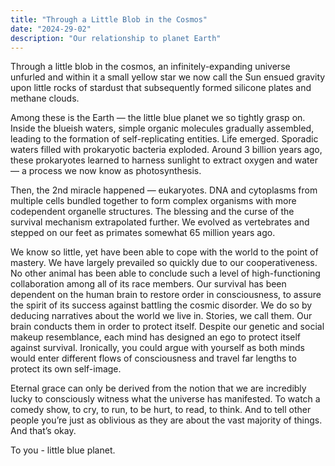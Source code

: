 ```yaml
---
title: "Through a Little Blob in the Cosmos"
date: "2024-29-02"
description: "Our relationship to planet Earth"
---
```


Through a little blob in the cosmos, an infinitely-expanding universe unfurled and within it a small yellow star we now call the Sun ensued gravity upon little rocks of stardust that subsequently formed silicone plates and methane clouds.

Among these is the Earth — the little blue planet we so tightly grasp on. Inside the blueish waters, simple organic molecules gradually assembled, leading to the formation of self-replicating entities. Life emerged. Sporadic waters filled with prokaryotic bacteria exploded. Around 3 billion years ago, these prokaryotes learned to harness sunlight to extract oxygen and water — a process we now know as photosynthesis.

Then, the 2nd miracle happened — eukaryotes. DNA and cytoplasms from multiple cells bundled together to form complex organisms with more codependent organelle structures. The blessing and the curse of the survival mechanism extrapolated further. We evolved as vertebrates and stepped on our feet as primates somewhat 65 million years ago.

We know so little, yet have been able to cope with the world to the point of mastery. We have largely prevailed so quickly due to our cooperativeness. No other animal has been able to conclude such a level of high-functioning collaboration among all of its race members. Our survival has been dependent on the human brain to restore order in consciousness, to assure the spirit of its success against battling the cosmic disorder. We do so by deducing narratives about the world we live in. Stories, we call them. Our brain conducts them in order to protect itself. Despite our genetic and social makeup resemblance, each mind has designed an ego to protect itself against survival. Ironically, you could argue with yourself as both minds would enter different flows of consciousness and travel far lengths to protect its own self-image.

Eternal grace can only be derived from the notion that we are incredibly lucky to consciously witness what the universe has manifested. To watch a comedy show, to cry, to run, to be hurt, to read, to think. And to tell other people you’re just as oblivious as they are about the vast majority of things. And that’s okay.

To you - little blue planet.
